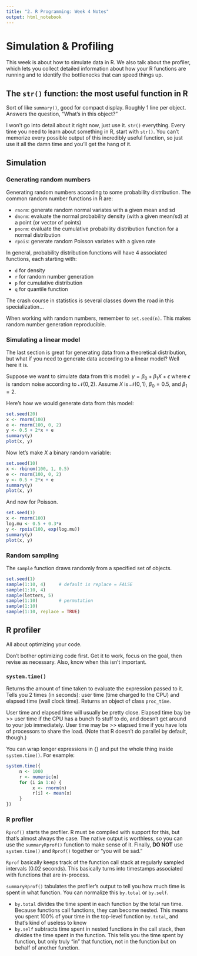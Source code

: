 ```yaml
---
title: "2. R Programming: Week 4 Notes"
output: html_notebook
---
```


# Simulation & Profiling
This week is about how to simulate data in R. We also talk about the profiler, which lets you collect detailed information about how your R functions are running and to identify the bottlenecks that can speed things up.

## The `str()` function: the most useful function in R
Sort of like `summary()`, good for compact display. Roughly 1 line per object. Answers the question, "What's in this object?"

I won't go into detail about it right now, just use it. `str()` everything. Every time you need to learn about something in R, start with `str()`. You can't memorize every possible output of this incredibly useful function, so just use it all the damn time and you'll get the hang of it.

## Simulation

### Generating random numbers
Generating random numbers according to some probability distribution. The common random number functions in R are:

* `rnorm`: generate random normal variates with a given mean and sd
* `dnorm`: evaluate the normal probability density (with a given mean/sd) at a point (or vector of points)
* `pnorm`: evaluate the cumulative probability distribution function for a normal distribution
* `rpois`: generate random Poisson variates with a given rate

In general, probability distribution functions will have 4 associated functions, each starting with:

* `d` for density
* `r` for random number generation
* `p` for cumulative distribution
* `q` for quantile function

The crash course in statistics is several classes down the road in this specialization...

When working with random numbers, remember to `set.seed(n)`. This makes random number generation reproducible.

### Simulating a linear model
The last section is great for generating data from a theoretical distribution, but what if you need to generate data according to a linear model? Well here it is.

Suppose we want to simulate data from this model: $y = \beta_0 + \beta_1 X + \epsilon$ where $\epsilon$ is random noise according to $\mathcal{N}(0, 2)$. Assume $X$ is $\mathcal{N}(0, 1)$, $\beta_0 = 0.5$, and $\beta_1 = 2$.

Here's how we would generate data from this model:

```r
set.seed(20)
x <- rnorm(100)
e <- rnorm(100, 0, 2)
y <- 0.5 + 2*x + e
summary(y)
plot(x, y)
```

Now let's make $X$ a binary random variable:

```r
set.seed(10)
x <- rbinom(100, 1, 0.5)
e <- rnorm(100, 0, 2)
y <- 0.5 + 2*x + e
summary(y)
plot(x, y)
```

And now for Poisson.

```r
set.seed(1)
x <- rnorm(100)
log.mu <- 0.5 + 0.3*x
y <- rpois(100, exp(log.mu))
summary(y)
plot(x, y)
```

### Random sampling
The `sample` function draws randomly from a specified set of objects.

```r
set.seed(1)
sample(1:10, 4)     # default is replace = FALSE
sample(1:10, 4)
sample(letters, 5)
sample(1:10)        # permutation
sample(1:10)
sample(1:10, replace = TRUE)
```

## R profiler
All about optimizing your code.

Don't bother optimizing code first. Get it to work, focus on the goal, then revise as necessary. Also, know when this isn't important.

### `system.time()`
Returns the amount of time taken to evaluate the expression passed to it. Tells you 2 times (in seconds): user time (time charged to the CPU) and elapsed time (wall clock time). Returns an object of class `proc_time`.

User time and elapsed time will usually be pretty close. Elapsed time bay be >> user time if the CPU has a bunch fo stuff to do, and doesn't get around to your job immediately. User time may be >> elapsed time if you have lots of processors to share the load. (Note that R doesn't do parallel by default, though.)

You can wrap longer expressions in {} and put the whole thing inside `system.time()`. For example:

```r
system.time({
     n <- 1000
     r <- numeric(n)
     for (i in 1:n) {
          x <- rnorm(n)
          r[i] <- mean(x)
     }
})
```

### R profiler
`Rprof()` starts the profiler. R must be compiled with support for this, but that's almost always the case. The native output is worthless, so you can use the `summaryRprof()` function to make sense of it. Finally, **DO NOT** use `system.time()` and `Rprof()` together or "you will be sad."

`Rprof` basically keeps track of the function call stack at regularly sampled intervals (0.02 seconds). This basically turns into timestamps associated with functions that are in-process.

`summaryRprof()` tabulates the profiler's output to tell you how much time is spent in what function. You can normalize this `by.total` or `by.self`.

* `by.total` divides the time spent in each function by the total run time. Because functions call functions, they can become nested. This means you spent 100% of your time in the top-level function `by.total`, and that's kind of useless to know
* `by.self` subtracts time spent in nested functions in the call stack, then divides the time spent in the function. This tells you the time spent by function, but only truly "in" that function, not in the function but on behalf of another function.

